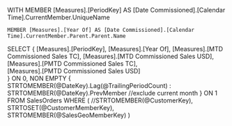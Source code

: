 ﻿WITH 
	MEMBER [Measures].[PeriodKey] AS [Date Commissioned].[Calendar Time].CurrentMember.UniqueName

	MEMBER [Measures].[Year Of] AS [Date Commissioned].[Calendar Time].CurrentMember.Parent.Parent.Name
SELECT
{
	[Measures].[PeriodKey],
	[Measures].[Year Of],
	[Measures].[MTD Commissioned Sales TC],
	[Measures].[MTD Commissioned Sales USD],
	[Measures].[PMTD Commissioned Sales TC],	
	[Measures].[PMTD Commissioned Sales USD]	
} ON 0,
NON EMPTY
{
	STRTOMEMBER(@DateKey).Lag(@TrailingPeriodCount) :
	STRTOMEMBER(@DateKey).PrevMember //exclude current month
} ON 1
FROM 
	SalesOrders
WHERE 
(
	//STRTOMEMBER(@CustomerKey),
	STRTOSET(@CustomerMemberKey),
	STRTOMEMBER(@SalesGeoMemberKey)
)
